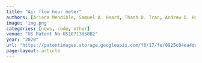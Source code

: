 ```yaml
---
title: "Air flow hour meter"
authors: [Ariana Mendible, Samuel A. Heard, Thanh D. Tran, Andrew D. Hardesty]
image: 'img.png'
categories: [news, code, other]
venue: "US Patent No US10713858B2"
year: "2020"
url: "https://patentimages.storage.googleapis.com/f0/17/fe/0925c04ea4daff/US10713858.pdf"
page-layout: article
---
```

